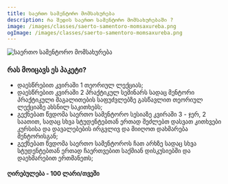 ```yaml
---
title: საერთო სამენტორო მომსახურება
description: რა შედის საერთო სამენტორო მომსახურებაში ?
image: /images/classes/saerto-samentoro-momsaxureba.png
ogImage: /images/classes/saerto-samentoro-momsaxureba.png
---
```


<img alt="საერთო სამენტორო მომსახურება" src="/images/classes/saerto-samentoro-momsaxureba.png" className="w-full text-center mx-auto lg:w-7/12" />

### რას მოიცავს ეს პაკეტი?

- დაესწრებით კვირაში 1 თეორიულ ლექციას;
- დაესწრებით კვირაში 2 პრაქტიკულ სემინარს სადაც მენტორი პრაქტიკული მაგალითების საფუძვლებზე გასწავლით თეორიულ ლექციაზე ახსნილ საკითხებს;
- გექნებათ წვდომა საერთო სამენტორო სესიაზე კვირაში 3 - ჯერ, 2 საათით, სადაც სხვა სტუდენტებთან ერთად შეძლებთ დასვათ კითხვები კურსისა და დავალებების ირგვლივ და მიიღოთ დახმარება მენტორისგან;
- გექნებათ წვდომა საერთო სამენტოროს ჩათ არხზე სადაც სხვა სტუდენტებთან ერთად ჩაერთვებით საქმიან დისკუსიებში და დაეხმარებით ერთმანეთს;

#### ღირებულება - 100 ლარი/თვეში

<br />

<RegistrationBtn />
